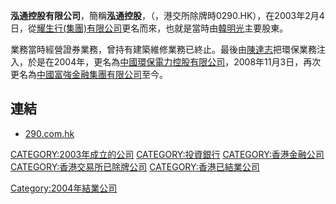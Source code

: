 {{Unreferenced|time=2013-09-09T02:13:37+00:00}}
'''泓通控股有限公司 '''，簡稱'''泓通控股'''，（'''{{lang-en|HONG TONG HOLDINGS LIMITED}}'''，港交所除牌時0290.HK），在2003年2月4日，從[[耀生行(集團)有限公司|耀生行(集團)有限公司]]更名而來，也就是當時由[[韓明光|韓明光]]主要股東。

業務當時經營證券業務，曾持有建築維修業務已終止。最後由[[陳達志|陳達志]]把環保業務注入，於是在2004年，更名為[[中國環保電力控股有限公司|中國環保電力控股有限公司]]，2008年11月3日，再次更名為[[中國富強金融集團有限公司|中國富強金融集團有限公司]]至今。

==連結==
*[http://www.290.com.hk 290.com.hk] {{Wayback|url=http://www.290.com.hk/ |date=20200729222628 }}

[[CATEGORY:2003年成立的公司|CATEGORY:2003年成立的公司]]
[[Category:2004年結業公司|Category:2004年結業公司]]
[[CATEGORY:投資銀行|CATEGORY:投資銀行]]
[[CATEGORY:香港金融公司|CATEGORY:香港金融公司]]
[[CATEGORY:香港交易所已除牌公司|CATEGORY:香港交易所已除牌公司]]
[[CATEGORY:香港已結業公司|CATEGORY:香港已結業公司]]